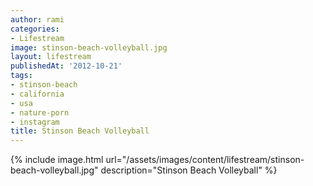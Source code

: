 ```yaml
---
author: rami
categories:
- Lifestream
image: stinson-beach-volleyball.jpg
layout: lifestream
publishedAt: '2012-10-21'
tags:
- stinson-beach
- california
- usa
- nature-porn
- instagram
title: Stinson Beach Volleyball
---
```


{% include image.html url="/assets/images/content/lifestream/stinson-beach-volleyball.jpg" description="Stinson Beach Volleyball" %}
